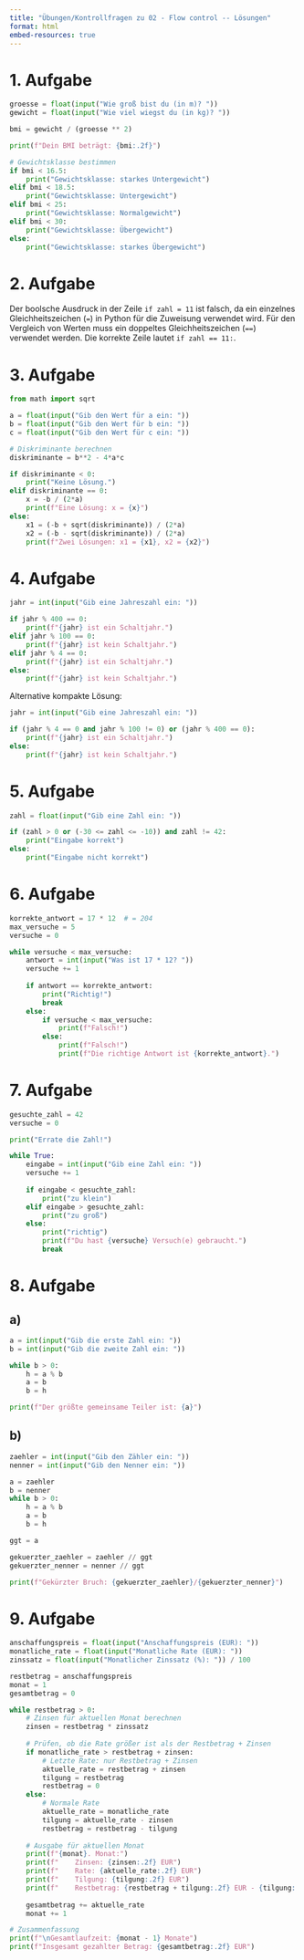 ```yaml
---
title: "Übungen/Kontrollfragen zu 02 - Flow control -- Lösungen"
format: html
embed-resources: true
---
```


# 1. Aufgabe
```python
groesse = float(input("Wie groß bist du (in m)? "))
gewicht = float(input("Wie viel wiegst du (in kg)? "))

bmi = gewicht / (groesse ** 2)

print(f"Dein BMI beträgt: {bmi:.2f}")

# Gewichtsklasse bestimmen
if bmi < 16.5:
    print("Gewichtsklasse: starkes Untergewicht")
elif bmi < 18.5:
    print("Gewichtsklasse: Untergewicht")
elif bmi < 25:
    print("Gewichtsklasse: Normalgewicht")
elif bmi < 30:
    print("Gewichtsklasse: Übergewicht")
else:
    print("Gewichtsklasse: starkes Übergewicht")
```

# 2. Aufgabe
Der boolsche Ausdruck in der Zeile `if zahl = 11` ist falsch, da ein einzelnes Gleichheitszeichen (`=`) in Python für die Zuweisung verwendet wird. Für den Vergleich von Werten muss ein doppeltes Gleichheitszeichen (`==`) verwendet werden. Die korrekte Zeile lautet `if zahl == 11:`.

# 3. Aufgabe
```python
from math import sqrt

a = float(input("Gib den Wert für a ein: "))
b = float(input("Gib den Wert für b ein: "))
c = float(input("Gib den Wert für c ein: "))

# Diskriminante berechnen
diskriminante = b**2 - 4*a*c

if diskriminante < 0:
    print("Keine Lösung.")
elif diskriminante == 0:
    x = -b / (2*a)
    print(f"Eine Lösung: x = {x}")
else:
    x1 = (-b + sqrt(diskriminante)) / (2*a)
    x2 = (-b - sqrt(diskriminante)) / (2*a)
    print(f"Zwei Lösungen: x1 = {x1}, x2 = {x2}")
```

# 4. Aufgabe
```python
jahr = int(input("Gib eine Jahreszahl ein: "))

if jahr % 400 == 0:
    print(f"{jahr} ist ein Schaltjahr.")
elif jahr % 100 == 0:
    print(f"{jahr} ist kein Schaltjahr.")
elif jahr % 4 == 0:
    print(f"{jahr} ist ein Schaltjahr.")
else:
    print(f"{jahr} ist kein Schaltjahr.")
```

Alternative kompakte Lösung:
```python
jahr = int(input("Gib eine Jahreszahl ein: "))

if (jahr % 4 == 0 and jahr % 100 != 0) or (jahr % 400 == 0):
    print(f"{jahr} ist ein Schaltjahr.")
else:
    print(f"{jahr} ist kein Schaltjahr.")
```

# 5. Aufgabe
```python
zahl = float(input("Gib eine Zahl ein: "))

if (zahl > 0 or (-30 <= zahl <= -10)) and zahl != 42:
    print("Eingabe korrekt")
else:
    print("Eingabe nicht korrekt")
```

# 6. Aufgabe
```python
korrekte_antwort = 17 * 12  # = 204
max_versuche = 5
versuche = 0

while versuche < max_versuche:
    antwort = int(input("Was ist 17 * 12? "))
    versuche += 1
    
    if antwort == korrekte_antwort:
        print("Richtig!")
        break
    else:
        if versuche < max_versuche:
            print(f"Falsch!")
        else:
            print(f"Falsch!")
            print(f"Die richtige Antwort ist {korrekte_antwort}.")
```

# 7. Aufgabe
```python
gesuchte_zahl = 42
versuche = 0

print("Errate die Zahl!")

while True:
    eingabe = int(input("Gib eine Zahl ein: "))
    versuche += 1
    
    if eingabe < gesuchte_zahl:
        print("zu klein")
    elif eingabe > gesuchte_zahl:
        print("zu groß")
    else:
        print("richtig")
        print(f"Du hast {versuche} Versuch(e) gebraucht.")
        break
```

# 8. Aufgabe
## a)
```python
a = int(input("Gib die erste Zahl ein: "))
b = int(input("Gib die zweite Zahl ein: "))

while b > 0:
    h = a % b  
    a = b
    b = h

print(f"Der größte gemeinsame Teiler ist: {a}")
```

## b)
```python
zaehler = int(input("Gib den Zähler ein: "))
nenner = int(input("Gib den Nenner ein: "))

a = zaehler
b = nenner
while b > 0:
    h = a % b
    a = b
    b = h

ggt = a  

gekuerzter_zaehler = zaehler // ggt
gekuerzter_nenner = nenner // ggt

print(f"Gekürzter Bruch: {gekuerzter_zaehler}/{gekuerzter_nenner}")
```

# 9. Aufgabe
```python
anschaffungspreis = float(input("Anschaffungspreis (EUR): "))
monatliche_rate = float(input("Monatliche Rate (EUR): "))
zinssatz = float(input("Monatlicher Zinssatz (%): ")) / 100

restbetrag = anschaffungspreis
monat = 1
gesamtbetrag = 0

while restbetrag > 0:
    # Zinsen für aktuellen Monat berechnen
    zinsen = restbetrag * zinssatz
    
    # Prüfen, ob die Rate größer ist als der Restbetrag + Zinsen
    if monatliche_rate > restbetrag + zinsen:
        # Letzte Rate: nur Restbetrag + Zinsen
        aktuelle_rate = restbetrag + zinsen
        tilgung = restbetrag
        restbetrag = 0
    else:
        # Normale Rate
        aktuelle_rate = monatliche_rate
        tilgung = aktuelle_rate - zinsen
        restbetrag = restbetrag - tilgung
    
    # Ausgabe für aktuellen Monat
    print(f"{monat}. Monat:")
    print(f"    Zinsen: {zinsen:.2f} EUR")
    print(f"    Rate: {aktuelle_rate:.2f} EUR")
    print(f"    Tilgung: {tilgung:.2f} EUR")
    print(f"    Restbetrag: {restbetrag + tilgung:.2f} EUR - {tilgung:.2f} EUR = {restbetrag:.2f} EUR")
    
    gesamtbetrag += aktuelle_rate
    monat += 1

# Zusammenfassung
print(f"\nGesamtlaufzeit: {monat - 1} Monate")
print(f"Insgesamt gezahlter Betrag: {gesamtbetrag:.2f} EUR")
```
